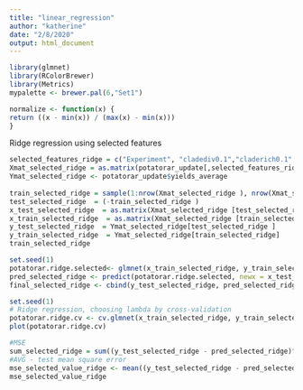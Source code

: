 ```yaml
---
title: "linear_regression"
author: "katherine"
date: "2/8/2020"
output: html_document
---
```


```r
library(glmnet)
library(RColorBrewer)
library(Metrics)
mypalette <- brewer.pal(6,"Set1")
```

```r
normalize <- function(x) {
return ((x - min(x)) / (max(x) - min(x)))
}
```

Ridge regression using selected features
```r
selected_features_ridge = c("Experiment", "cladediv0.1","claderich0.1","claderich0.2","cladediv0.35", "cladediv0.7", "cladediv0.8","claderich0.45")
Xmat_selected_ridge = as.matrix(potatorar_update[,selected_features_ridge])
Ymat_selected_ridge <- potatorar_update$yields_average
                  
train_selected_ridge = sample(1:nrow(Xmat_selected_ridge ), nrow(Xmat_selected_ridge )/2)
test_selected_ridge  = (-train_selected_ridge )
x_test_selected_ridge  = as.matrix(Xmat_selected_ridge [test_selected_ridge , ])
x_train_selected_ridge  = as.matrix(Xmat_selected_ridge [train_selected_ridge ,])
y_test_selected_ridge  = Ymat_selected_ridge[test_selected_ridge ]
y_train_selected_ridge  = Ymat_selected_ridge[train_selected_ridge]
train_selected_ridge
```


```r
set.seed(1)
potatorar.ridge.selected<- glmnet(x_train_selected_ridge, y_train_selected_ridge,  alpha=0)
pred_selected_ridge <- predict(potatorar.ridge.selected, newx = x_test_selected_ridge)
final_selected_ridge <- cbind(y_test_selected_ridge, pred_selected_ridge)
```

```r
set.seed(1)
# Ridge regression, choosing lambda by cross-validation
potatorar.ridge.cv <- cv.glmnet(x_train_selected_ridge, y_train_selected_ridge, alpha=0, nfold=5)
plot(potatorar.ridge.cv)
```

```r
#MSE
sum_selected_ridge = sum((y_test_selected_ridge - pred_selected_ridge)^2)
#AVG - test mean square error
mse_selected_value_ridge <- mean((y_test_selected_ridge - pred_selected_ridge)^2)
mse_selected_value_ridge
```


